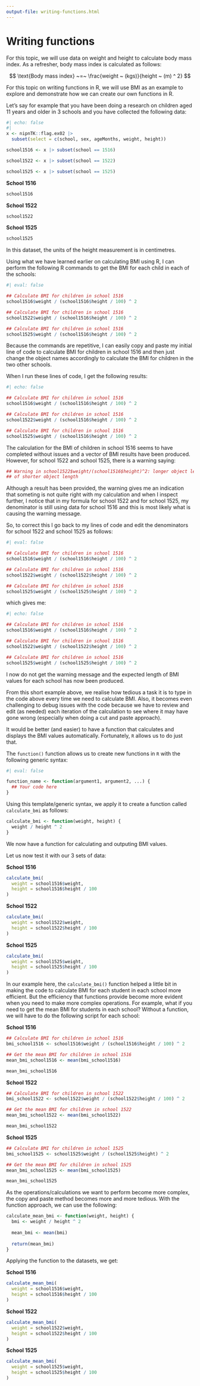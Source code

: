 ```yaml
---
output-file: writing-functions.html
---
```


# Writing functions {#sec-write-functions}

For this topic, we will use data on weight and height to calculate body mass index. As a refresher, body mass index is calculated as follows:

$$ \text{Body mass index} ~=~ \frac{weight ~ (kgs)}{height ~ (m) ^ 2} $$

For this topic on writing functions in R, we will use BMI as an example to explore and demonstrate how we can create our own functions in R.

Let's say for example that you have been doing a research on children aged 11 years and older in 3 schools and you have collected the following data:

```r
#| echo: false
#| 
x <- nipnTK::flag.ex02 |>
  subset(select = c(school, sex, ageMonths, weight, height))

school1516 <- x |> subset(school == 1516)

school1522 <- x |> subset(school == 1522)

school1525 <- x |> subset(school == 1525)
```

**School 1516**
```r
school1516
```

**School 1522**
```r
school1522
```

**School 1525**
```r
school1525
```

In this dataset, the units of the height measurement is in centimetres.

Using what we have learned earlier on calculating BMI using R, I can perform the following R commands to get the BMI for each child in each of the schools:

```r
#| eval: false

## Calculate BMI for children in school 1516
school1516$weight / (school1516$height / 100) ^ 2

## Calculate BMI for children in school 1516
school1522$weight / (school1516$height / 100) ^ 2

## Calculate BMI for children in school 1516
school1525$weight / (school1516$height / 100) ^ 2
```

Because the commands are repetitive, I can easily copy and paste my initial line of code to calculate BMI for children in school 1516 and then just change the object names accordingly to calculate the BMI for children in the two other schools.

When I run these lines of code, I get the following results:

```r
#| echo: false

## Calculate BMI for children in school 1516
school1516$weight / (school1516$height / 100) ^ 2

## Calculate BMI for children in school 1516
school1522$weight / (school1516$height / 100) ^ 2

## Calculate BMI for children in school 1516
school1525$weight / (school1516$height / 100) ^ 2
```

The calculation for the BMI of children in school 1516 seems to have completed without issues and a vector of BMI results have been produced. However, for school 1522 and school 1525, there is a warning saying:

```R
## Warning in school1522$weight/(school1516$height)^2: longer object length is not a multiple
## of shorter object length
```

Although a result has been provided, the warning gives me an indication that someting is not quite right with my calculation and when I inspect further, I notice that in my formula for school 1522 and for school 1525, my denominator is still using data for school 1516 and this is most likely what is causing the warning message.

So, to correct this I go back to my lines of code and edit the denominators for school 1522 and school 1525 as follows:

```r
#| eval: false

## Calculate BMI for children in school 1516
school1516$weight / (school1516$height / 100) ^ 2

## Calculate BMI for children in school 1516
school1522$weight / (school1522$height / 100) ^ 2

## Calculate BMI for children in school 1516
school1525$weight / (school1525$height / 100) ^ 2
```

which gives me:

```r
#| echo: false

## Calculate BMI for children in school 1516
school1516$weight / (school1516$height / 100) ^ 2

## Calculate BMI for children in school 1516
school1522$weight / (school1522$height / 100) ^ 2

## Calculate BMI for children in school 1516
school1525$weight / (school1525$height / 100) ^ 2
```

I now do not get the warning message and the expected length of BMI values for each school has now been produced.

From this short example above, we realise how tedious a task it is to type in the code above every time we need to calculate BMI. Also, it becomes even challenging to debug issues with the code because we have to review and edit (as needed) each iteration of the calculation to see where it may have gone wrong (especially when doing a cut and paste approach).

It would be better (and easier) to have a function that calculates and displays the BMI values automatically. Fortunately, `R` allows us to do just that.

The `function()` function allows us to create new functions in `R` with the following generic syntax:

```r
#| eval: false

function_name <- function(argument1, argument2, ...) {
  ## Your code here
}
```

Using this template/generic syntax, we apply it to create a function called `calculate_bmi` as follows:

```r
calculate_bmi <- function(weight, height) {
  weight / height ^ 2
}
```

We now have a function for calculating and outputing BMI values.

Let us now test it with our 3 sets of data:

**School 1516**
```r
calculate_bmi(
  weight = school1516$weight,
  height = school1516$height / 100
)
```

**School 1522**
```r
calculate_bmi(
  weight = school1522$weight,
  height = school1522$height / 100
)
```

**School 1525**
```r
calculate_bmi(
  weight = school1525$weight,
  height = school1525$height / 100
)
```


In our example here, the `calculate_bmi()` function helped a little bit in making the code to calculate BMI for each student in each school more efficient. But the efficiency that functions provide become more evident when you need to make more complex operations. For example, what if you need to get the mean BMI for students in each school? Without a function, we will have to do the following script for each school:

**School 1516**
```r
## Calculate BMI for children in school 1516
bmi_school1516 <- school1516$weight / (school1516$height / 100) ^ 2

## Get the mean BMI for children in school 1516
mean_bmi_school1516 <- mean(bmi_school1516)

mean_bmi_school1516
```

**School 1522**
```r
## Calculate BMI for children in school 1522
bmi_school1522 <- school1522$weight / (school1522$height / 100) ^ 2

## Get the mean BMI for children in school 1522
mean_bmi_school1522 <- mean(bmi_school1522)

mean_bmi_school1522
```

**School 1525**
```r
## Calculate BMI for children in school 1525
bmi_school1525 <- school1525$weight / (school1525$height) ^ 2

## Get the mean BMI for children in school 1525
mean_bmi_school1525 <- mean(bmi_school1525)

mean_bmi_school1525
```

As the operations/calculations we want to perform become more complex, the copy and paste method becomes more and more tedious. With the function approach, we can use the following:

```r
calculate_mean_bmi <- function(weight, height) {
  bmi <- weight / height ^ 2
  
  mean_bmi <- mean(bmi)
  
  return(mean_bmi)
}
```

Applying the function to the datasets, we get:

**School 1516**
```r
calculate_mean_bmi(
  weight = school1516$weight,
  height = school1516$height / 100
)
```

**School 1522**
```r
calculate_mean_bmi(
  weight = school1522$weight,
  height = school1522$height / 100
)
```

**School 1525**
```r
calculate_mean_bmi(
  weight = school1525$weight,
  height = school1525$height / 100
)
```

